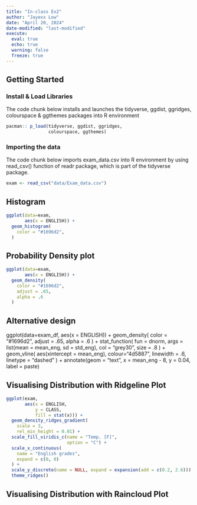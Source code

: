 ```yaml
---
title: "In-class Ex2"
author: "Jayexx Low"
date: "April 20, 2024"
date-modified: "last-modified"
execute: 
  eval: true
  echo: true
  warning: false
  freeze: true
---
```


## Getting Started

### Install & Load Libraries

The code chunk below installs and launches the tidyverse, ggdist, ggridges, colourspace & ggthemes packages into R environment

```r
pacman:: p_load(tidyverse, ggdist, ggridges,
                colourspace, ggthemes)
```

### Importing the data

The code chunk below imports exam_data.csv into R environment by using read_csv() function of readr package, which is part of the tidyverse package.

```r
exam <- read_csv("data/Exam_data.csv")
```

## Histogram

```R
ggplot(data=exam, 
       aes(x = ENGLISH)) +
  geom_histogram(
    color = "#1696d2",
  )
```

## Probability Density plot

```R
ggplot(data=exam, 
       aes(x = ENGLISH)) +
  geom_density(
    color = "#1696d2",
    adjust = .65,
    alpha = .6
  )           
```

## Alternative design


ggplot(data=exam_df, 
       aes(x = ENGLISH)) +
  geom_density(
    color = "#1696d2",
    adjust = .65,
    alpha = .6
  ) +
  stat_function(
    fun = dnorm, args = list(mean = mean_eng,
                             sd = std_eng),
    col = "grey30",
    size = .8
  ) +
  geom_vline(
    aes(xintercept = mean_eng),
    colour="4d5887",
    linewidth = .6,
    linetype = "dashed"
    ) +
  annotate(geom = "text",
           x = mean_eng - 8,
           y = 0.04,
           label = paste)

## Visualising Distribution with Ridgeline Plot

```R
ggplot(exam, 
       aes(x = ENGLISH, 
           y = CLASS,
           fill = stat(x))) +
  geom_density_ridges_gradient(
    scale = 3,
    rel_min_height = 0.01) +
  scale_fill_viridis_c(name = "Temp. [F]",
                       option = "C") +
  scale_x_continuous(
    name = "English grades",
    expand = c(0, 0)
  ) +
  scale_y_discrete(name = NULL, expand = expansion(add = c(0.2, 2.6))) +
  theme_ridges()
```






## Visualising Distribution with Raincloud Plot

